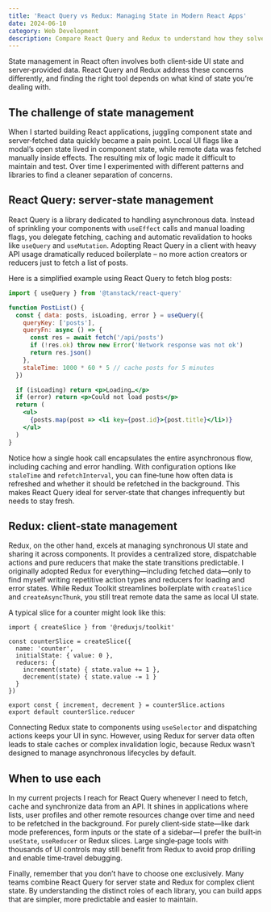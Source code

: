 ```yaml
---
title: 'React Query vs Redux: Managing State in Modern React Apps'
date: 2024-06-10
category: Web Development
description: Compare React Query and Redux to understand how they solve different state management problems and when to use each in your React applications.
---
```

State management in React often involves both client‑side UI state and server‑provided data. React Query and Redux address these concerns differently, and finding the right tool depends on what kind of state you’re dealing with.

## The challenge of state management

When I started building React applications, juggling component state and server‑fetched data quickly became a pain point. Local UI flags like a modal’s open state lived in component state, while remote data was fetched manually inside effects. The resulting mix of logic made it difficult to maintain and test. Over time I experimented with different patterns and libraries to find a cleaner separation of concerns.

## React Query: server‑state management

React Query is a library dedicated to handling asynchronous data. Instead of sprinkling your components with `useEffect` calls and manual loading flags, you delegate fetching, caching and automatic revalidation to hooks like `useQuery` and `useMutation`. Adopting React Query in a client with heavy API usage dramatically reduced boilerplate – no more action creators or reducers just to fetch a list of posts.

Here is a simplified example using React Query to fetch blog posts:

```jsx
import { useQuery } from '@tanstack/react-query'

function PostList() {
  const { data: posts, isLoading, error } = useQuery({
    queryKey: ['posts'],
    queryFn: async () => {
      const res = await fetch('/api/posts')
      if (!res.ok) throw new Error('Network response was not ok')
      return res.json()
    },
    staleTime: 1000 * 60 * 5 // cache posts for 5 minutes
  })

  if (isLoading) return <p>Loading…</p>
  if (error) return <p>Could not load posts</p>
  return (
    <ul>
      {posts.map(post => <li key={post.id}>{post.title}</li>)}
    </ul>
  )
}
```

Notice how a single hook call encapsulates the entire asynchronous flow, including caching and error handling. With configuration options like `staleTime` and `refetchInterval`, you can fine‑tune how often data is refreshed and whether it should be refetched in the background. This makes React Query ideal for server‑state that changes infrequently but needs to stay fresh.

## Redux: client‑state management

Redux, on the other hand, excels at managing synchronous UI state and sharing it across components. It provides a centralized store, dispatchable actions and pure reducers that make the state transitions predictable. I originally adopted Redux for everything—including fetched data—only to find myself writing repetitive action types and reducers for loading and error states. While Redux Toolkit streamlines boilerplate with `createSlice` and `createAsyncThunk`, you still treat remote data the same as local UI state.

A typical slice for a counter might look like this:

```tsx
import { createSlice } from '@reduxjs/toolkit'

const counterSlice = createSlice({
  name: 'counter',
  initialState: { value: 0 },
  reducers: {
    increment(state) { state.value += 1 },
    decrement(state) { state.value -= 1 }
  }
})

export const { increment, decrement } = counterSlice.actions
export default counterSlice.reducer
```

Connecting Redux state to components using `useSelector` and dispatching actions keeps your UI in sync. However, using Redux for server data often leads to stale caches or complex invalidation logic, because Redux wasn’t designed to manage asynchronous lifecycles by default.

## When to use each

In my current projects I reach for React Query whenever I need to fetch, cache and synchronize data from an API. It shines in applications where lists, user profiles and other remote resources change over time and need to be refetched in the background. For purely client‑side state—like dark mode preferences, form inputs or the state of a sidebar—I prefer the built‑in `useState`, `useReducer` or Redux slices. Large single‑page tools with thousands of UI controls may still benefit from Redux to avoid prop drilling and enable time‑travel debugging.

Finally, remember that you don’t have to choose one exclusively. Many teams combine React Query for server state and Redux for complex client state. By understanding the distinct roles of each library, you can build apps that are simpler, more predictable and easier to maintain.